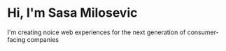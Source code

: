# Hi, I'm Sasa Milosevic

I'm creating noice web experiences for the next generation of consumer-facing companies
